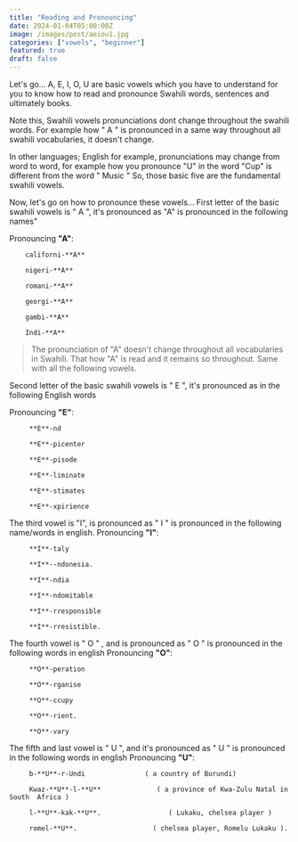 ```yaml
---
title: "Reading and Pronouncing"
date: 2024-01-04T05:00:00Z
image: /images/post/aeiou1.jpg
categories: ["vowels", "beginner"]
featured: true
draft: false
---
```


Let's go...
A, E, I, O, U are basic vowels which you have to understand for you to know how to read and pronounce Swahili words, sentences and ultimately books.

Note this, Swahili vowels pronunciations dont change throughout the swahili words. For example how " A " is pronounced in a same way throughout all swahili vocabularies, it doesn't change.

In other languages; English for example, pronunciations may change from word to word, for example how you pronounce "U" in the word "Cup" is different from the word " Music "
So, those basic  five are the fundamental swahili vowels.

Now, let's go on how to pronounce these vowels...
First letter of the basic swahili vowels is " A ", it's pronounced as "A" is pronounced in the following names"

Pronouncing **"A"**: <Audio src="/audios/vowels/AA.mp3" />

        californi-**A**

        nigeri-**A**

        romani-**A**

        georgi-**A**

        gambi-**A**

        Indi-**A**

>The pronunciation of "A" doesn't change throughout all vocabularies in Swahili. That how "A" is read and it remains so throughout. Same with all the following vowels.

Second letter of the basic swahili vowels is " E ", it's pronounced as in the following English words

Pronouncing **"E"**: <Audio src="/audios/vowels/EE.mp3" />

         **E**-nd

         **E**-picenter

         **E**-pisode

         **E**-liminate

         **E**-stimates

         **E**-xpirience

The third vowel is "I", is pronounced as " I " is pronounced in the following name/words in english.
Pronouncing **"I"**: <Audio src="/audios/vowels/II.mp3" />

         **I**-taly

         **I**--ndonesia.

         **I**-ndia

         **I**-ndomitable

         **I**-rresponsible

         **I**-rresistible.

The fourth vowel is " O " , and is pronounced as " O " is pronounced in the following words in english
Pronouncing **"O"**: <Audio src="/audios/vowels/OO.mp3" />
         **O**-range

         **O**-peration

         **O**-rganise

         **O**-ccupy

         **O**-rient.

         **O**-vary
         

The fifth and last vowel is " U ", and it's pronounced as " U " is pronounced in the following words in english
Pronouncing **"U"**: <Audio src="/audios/vowels/UU.mp3" />

         b-**U**-r-Undi               ( a country of Burundi)

         Kwaz-**U**-l-**U**              ( a province of Kwa-Zulu Natal in South  Africa )

         l-**U**-kak-**U**.                 ( Lukaku, chelsea player )

         romel-**U**.                   ( chelsea player, Romelu Lukaku ).




